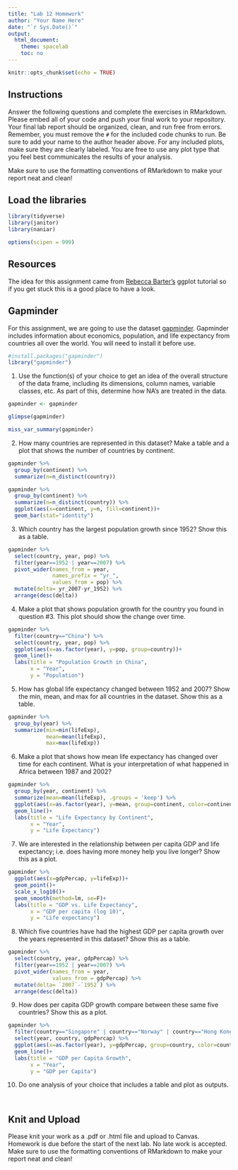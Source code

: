 ```yaml
---
title: "Lab 12 Homework"
author: "Your Name Here"
date: "`r Sys.Date()`"
output:
  html_document:
    theme: spacelab
    toc: no
---
```


```r
knitr::opts_chunk$set(echo = TRUE)
```

## Instructions
Answer the following questions and complete the exercises in RMarkdown. Please embed all of your code and push your final work to your repository. Your final lab report should be organized, clean, and run free from errors. Remember, you must remove the `#` for the included code chunks to run. Be sure to add your name to the author header above. For any included plots, make sure they are clearly labeled. You are free to use any plot type that you feel best communicates the results of your analysis.  

Make sure to use the formatting conventions of RMarkdown to make your report neat and clean!  

## Load the libraries
```r
library(tidyverse)
library(janitor)
library(naniar)
``` 

```r
options(scipen = 999)
```

## Resources
The idea for this assignment came from [Rebecca Barter's](http://www.rebeccabarter.com/blog/2017-11-17-ggplot2_tutorial/) ggplot tutorial so if you get stuck this is a good place to have a look.  

## Gapminder
For this assignment, we are going to use the dataset [gapminder](https://cran.r-project.org/web/packages/gapminder/index.html). Gapminder includes information about economics, population, and life expectancy from countries all over the world. You will need to install it before use.  
```r
#install.packages("gapminder")
library("gapminder")
```

1. Use the function(s) of your choice to get an idea of the overall structure of the data frame, including its dimensions, column names, variable classes, etc. As part of this, determine how NA's are treated in the data.  
```r
gapminder <- gapminder
```

```r
glimpse(gapminder)
```

```r
miss_var_summary(gapminder)
```

2. How many countries are represented in this dataset? Make a table and a plot that shows the number of countries by continent.
```r
gapminder %>%
  group_by(continent) %>%
  summarize(n=n_distinct(country))
```

```r
gapminder %>%
  group_by(continent) %>%
  summarize(n=n_distinct(country)) %>%
  ggplot(aes(x=continent, y=n, fill=continent))+
  geom_bar(stat="identity")
```

3. Which country has the largest population growth since 1952? Show this as a table.
```r
gapminder %>% 
  select(country, year, pop) %>% 
  filter(year==1952 | year==2007) %>% 
  pivot_wider(names_from = year,
              names_prefix = "yr_",
              values_from = pop) %>% 
  mutate(delta= yr_2007-yr_1952) %>% 
  arrange(desc(delta))
```

4. Make a plot that shows population growth for the country you found in question #3. This plot should show the change over time.
```r
gapminder %>% 
  filter(country=="China") %>% 
  select(country, year, pop) %>% 
  ggplot(aes(x=as.factor(year), y=pop, group=country))+
  geom_line()+
  labs(title = "Population Growth in China",
       x = "Year",
       y = "Population")
```

5. How has global life expectancy changed between 1952 and 2007? Show the min, mean, and max for all countries in the dataset. Show this as a table.
```r
gapminder %>% 
  group_by(year) %>% 
  summarize(min=min(lifeExp),
            mean=mean(lifeExp),
            max=max(lifeExp))
```

6. Make a plot that shows how mean life expectancy has changed over time for each continent. What is your interpretation of what happened in Africa between 1987 and 2002?
```r
gapminder %>% 
  group_by(year, continent) %>% 
  summarize(mean=mean(lifeExp), .groups = 'keep') %>% 
  ggplot(aes(x=as.factor(year), y=mean, group=continent, color=continent))+
  geom_line()+
  labs(title = "Life Expectancy by Continent",
       x = "Year",
       y = "Life Expectancy")
```

7. We are interested in the relationship between per capita GDP and life expectancy; i.e. does having more money help you live longer? Show this as a plot.
```r
gapminder %>%
  ggplot(aes(x=gdpPercap, y=lifeExp))+
  geom_point()+
  scale_x_log10()+
  geom_smooth(method=lm, se=F)+
  labs(title = "GDP vs. Life Expectancy",
       x = "GDP per capita (log 10)",
       y = "Life expectancy")
```

8. Which five countries have had the highest GDP per capita growth over the years represented in this dataset? Show this as a table.
```r
gapminder %>% 
  select(country, year, gdpPercap) %>% 
  filter(year==1952 | year==2007) %>% 
  pivot_wider(names_from = year,
              values_from = gdpPercap) %>% 
  mutate(delta= `2007`-`1952`) %>% 
  arrange(desc(delta))
```

9. How does per capita GDP growth compare between these same five countries? Show this as a plot.
```r
gapminder %>% 
  filter(country=="Singapore" | country=="Norway" | country=="Hong Kong, China" | country=="Ireland" | country=="Austria") %>% 
  select(year, country, gdpPercap) %>% 
  ggplot(aes(x=as.factor(year), y=gdpPercap, group=country, color=country))+
  geom_line()+
  labs(title = "GDP per Capita Growth",
       x = "Year",
       y = "GDP per Capita")
```

10. Do one analysis of your choice that includes a table and plot as outputs.
```r

```

```r

```

## Knit and Upload
Please knit your work as a .pdf or .html file and upload to Canvas. Homework is due before the start of the next lab. No late work is accepted. Make sure to use the formatting conventions of RMarkdown to make your report neat and clean! 